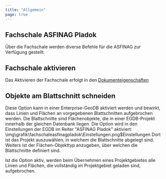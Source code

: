 ```yaml
---
title: "Allgemein"
page: true
---
```

## Fachschale ASFINAG Pladok

&#220;ber die Fachschale werden diverse Befehle f&#252;r die ASFINAG zur Verf&#252;gung gestellt.

## Fachschale aktivieren
Das Aktivieren der Fachschale erfolgt in den [Dokumenteigenschaften](../einstellungen/dokumenteneinstellungen)


## Objekte am Blattschnitt schneiden
Diese Option kann in einer Enterprise-GeoDB aktiviert werden und bewirkt, dass Linien und Fl&#228;chen an vorgegebenen Blattschnitten aufgebrochen werden.
Die Blattschnitte sind Fl&#228;chenobjekte, die in einer EGDB-Projekt innerhalb der gleichen Datenbank liegen. 
Die Option wird in den Einstellungen der EGDB im Reiter &quot;ASFINAG Pladok&quot; aktiviert:<Image>\img\grafik\fachschaleasfinagpladok\Einstellungen.png$Einstellungen</Image>
Dort ist das Projekt auszuw&#228;hlen, in welchem die Blattschnitte abgelegt sind.
Weiters ist der Fl&#228;chen-Objekttyp anzugeben, &#252;ber welchen die Blattschnitte definiert sind.

Ist die Option aktiv, werden beim &#220;bernehmen eines Projektgebietes alle Linien und Fl&#228;chen, die vollst&#228;ndig im Projektgebiet geladen sind, aufgebrochen.
